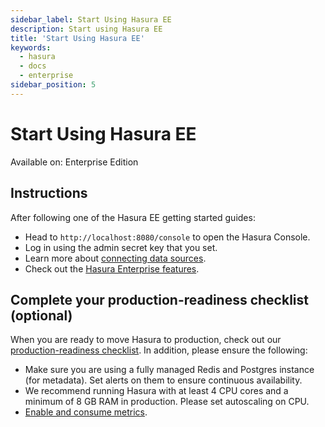 ```yaml
---
sidebar_label: Start Using Hasura EE
description: Start using Hasura EE
title: 'Start Using Hasura EE'
keywords:
  - hasura
  - docs
  - enterprise
sidebar_position: 5
---
```


# Start Using Hasura EE

<div className="badge badge--primary heading-badge">Available on: Enterprise Edition</div>

## Instructions

After following one of the Hasura EE getting started guides:

- Head to `http://localhost:8080/console` to open the Hasura Console.
- Log in using the admin secret key that you set.
- Learn more about [connecting data sources](/databases/connect-db/index.mdx).
- Check out the [Hasura Enterprise features](/enterprise/index.mdx).

## Complete your production-readiness checklist (optional)

When you are ready to move Hasura to production, check out our
[production-readiness checklist](/deployment/production-checklist.mdx). In addition, please ensure the following:

- Make sure you are using a fully managed Redis and Postgres instance (for metadata). Set alerts on them to ensure
  continuous availability.
- We recommend running Hasura with at least 4 CPU cores and a minimum of 8 GB RAM in production. Please set autoscaling
  on CPU.
- [Enable and consume metrics](/enterprise/metrics.mdx/#enable-metrics-endpoint).

